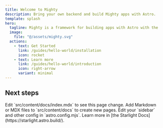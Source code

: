 ```yaml
---
title: Welcome to Mighty
description: Bring your own backend and build Mighty apps with Astro.
template: splash
hero:
  tagline: Mighty is a framework for building apps with Astro with the backend of your choice.
  image:
    file: "@/assets/mighty.svg"
  actions:
    - text: Get Started
      link: /guides/hello-world/installation
      icon: rocket
    - text: Learn more
      link: /guides/hello-world/introduction
      icon: right-arrow
      variant: minimal
---
```



## Next steps

<CardGrid stagger>
  <Card title="Update content" icon="pencil">
    Edit `src/content/docs/index.mdx` to see this page change.
  </Card>
  <Card title="Add new content" icon="add-document">
    Add Markdown or MDX files to `src/content/docs` to create new pages.
  </Card>
  <Card title="Configure your site" icon="setting">
    Edit your `sidebar` and other config in `astro.config.mjs`.
  </Card>
  <Card title="Read the docs" icon="open-book">
    Learn more in [the Starlight Docs](https://starlight.astro.build/).
  </Card>
</CardGrid>

